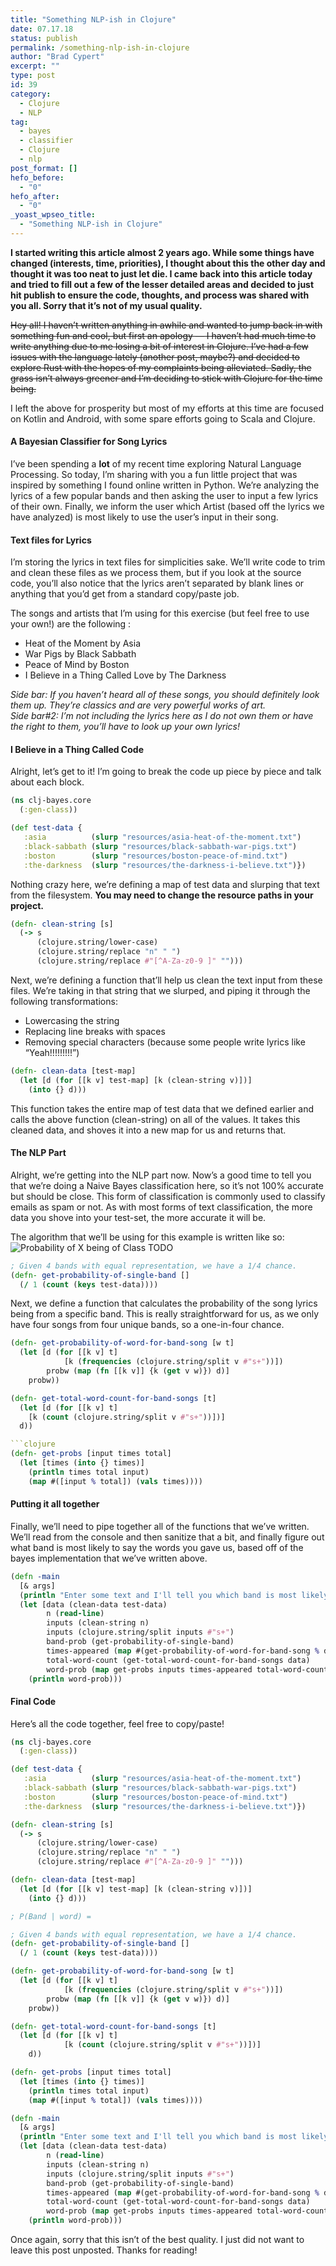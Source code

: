```yaml
---
title: "Something NLP-ish in Clojure"
date: 07.17.18
status: publish
permalink: /something-nlp-ish-in-clojure
author: "Brad Cypert"
excerpt: ""
type: post
id: 39
category:
  - Clojure
  - NLP
tag:
  - bayes
  - classifier
  - Clojure
  - nlp
post_format: []
hefo_before:
  - "0"
hefo_after:
  - "0"
_yoast_wpseo_title:
  - "Something NLP-ish in Clojure"
---
```


**I started writing this article almost 2 years ago. While some things have changed (interests, time, priorities), I thought about this the other day and thought it was too neat to just let die. I came back into this article today and tried to fill out a few of the lesser detailed areas and decided to just hit publish to ensure the code, thoughts, and process was shared with you all. Sorry that it’s not of my usual quality.**

<del>
  Hey all! I haven’t written anything in awhile and wanted to jump back in with
  something fun and cool, but first an apology — I haven’t had much time to
  write anything due to me losing a bit of interest in Clojure. I’ve had a few
  issues with the language lately (another post, maybe?) and decided to explore
  Rust with the hopes of my complaints being alleviated. Sadly, the grass isn’t
  always greener and I’m deciding to stick with Clojure for the time being.
</del>

I left the above for prosperity but most of my efforts at this time are focused on Kotlin and Android, with some spare efforts going to Scala and Clojure.

#### A Bayesian Classifier for Song Lyrics

I’ve been spending a **lot** of my recent time exploring Natural Language Processing. So today, I’m sharing with you a fun little project that was inspired by something I found online written in Python. We’re analyzing the lyrics of a few popular bands and then asking the user to input a few lyrics of their own. Finally, we inform the user which Artist (based off the lyrics we have analyzed) is most likely to use the user’s input in their song.

#### Text files for Lyrics

I’m storing the lyrics in text files for simplicities sake. We’ll write code to trim and clean these files as we process them, but if you look at the source code, you’ll also notice that the lyrics aren’t separated by blank lines or anything that you’d get from a standard copy/paste job.

The songs and artists that I’m using for this exercise (but feel free to use your own!) are the following :

- Heat of the Moment by Asia
- War Pigs by Black Sabbath
- Peace of Mind by Boston
- I Believe in a Thing Called Love by The Darkness

_Side bar: If you haven’t heard all of these songs, you should definitely look them up. They’re classics and are very powerful works of art.  
Side bar#2: I’m not including the lyrics here as I do not own them or have the right to them, you’ll have to look up your own lyrics!_

#### I Believe in a Thing Called Code

Alright, let’s get to it! I’m going to break the code up piece by piece and talk about each block.

```clojure
(ns clj-bayes.core
  (:gen-class))

(def test-data {
   :asia          (slurp "resources/asia-heat-of-the-moment.txt")
   :black-sabbath (slurp "resources/black-sabbath-war-pigs.txt")
   :boston        (slurp "resources/boston-peace-of-mind.txt")
   :the-darkness  (slurp "resources/the-darkness-i-believe.txt")})

```

Nothing crazy here, we’re defining a map of test data and slurping that text from the filesystem. **You may need to change the resource paths in your project.**

```clojure
(defn- clean-string [s]
  (-> s
      (clojure.string/lower-case)
      (clojure.string/replace "n" " ")
      (clojure.string/replace #"[^A-Za-z0-9 ]" "")))

```

Next, we’re defining a function that’ll help us clean the text input from these files. We’re taking in that string that we slurped, and piping it through the following transformations:

- Lowercasing the string
- Replacing line breaks with spaces
- Removing special characters (because some people write lyrics like “Yeah!!!!!!!!!”)

```clojure
(defn- clean-data [test-map]
  (let [d (for [[k v] test-map] [k (clean-string v)])]
    (into {} d)))

```

This function takes the entire map of test data that we defined earlier and calls the above function (clean-string) on all of the values. It takes this cleaned data, and shoves it into a new map for us and returns that.

#### The NLP Part

Alright, we’re getting into the NLP part now. Now’s a good time to tell you that we’re doing a Naive Bayes classification here, so it’s not 100% accurate but should be close. This form of classification is commonly used to classify emails as spam or not. As with most forms of text classification, the more data you shove into your test-set, the more accurate it will be.

The algorithm that we’ll be using for this example is written like so:  
![Probability of X being of Class TODO]()

```clojure
; Given 4 bands with equal representation, we have a 1/4 chance.
(defn- get-probability-of-single-band []
  (/ 1 (count (keys test-data))))

```

Next, we define a function that calculates the probability of the song lyrics being from a specific band. This is really straightforward for us, as we only have four songs from four unique bands, so a one-in-four chance.

```clojure
(defn- get-probability-of-word-for-band-song [w t]
  (let [d (for [[k v] t]
            [k (frequencies (clojure.string/split v #"s+"))])
        probw (map (fn [[k v]] {k (get v w)}) d)]
    probw))

```

````clojure
(defn- get-total-word-count-for-band-songs [t]
  (let [d (for [[k v] t]
    [k (count (clojure.string/split v #"s+"))])]
  d))

```clojure
(defn- get-probs [input times total]
  (let [times (into {} times)]
    (println times total input)
    (map #([input % total]) (vals times))))

````

#### Putting it all together

Finally, we’ll need to pipe together all of the functions that we’ve written. We’ll read from the console and then sanitize that a bit, and finally figure out what band is most likely to say the words you gave us, based off of the bayes implementation that we’ve written above.

```clojure
(defn -main
  [& args]
  (println "Enter some text and I'll tell you which band is most likely to say it [Asia, Black Sabbath, Boston, The Darkness]")
  (let [data (clean-data test-data)
        n (read-line)
        inputs (clean-string n)
        inputs (clojure.string/split inputs #"s+")
        band-prob (get-probability-of-single-band)
        times-appeared (map #(get-probability-of-word-for-band-song % data) inputs)
        total-word-count (get-total-word-count-for-band-songs data)
        word-prob (map get-probs inputs times-appeared total-word-count)]
    (println word-prob)))

```

#### Final Code

Here’s all the code together, feel free to copy/paste!

```clojure
(ns clj-bayes.core
  (:gen-class))

(def test-data {
   :asia          (slurp "resources/asia-heat-of-the-moment.txt")
   :black-sabbath (slurp "resources/black-sabbath-war-pigs.txt")
   :boston        (slurp "resources/boston-peace-of-mind.txt")
   :the-darkness  (slurp "resources/the-darkness-i-believe.txt")})

(defn- clean-string [s]
  (-> s
      (clojure.string/lower-case)
      (clojure.string/replace "n" " ")
      (clojure.string/replace #"[^A-Za-z0-9 ]" "")))

(defn- clean-data [test-map]
  (let [d (for [[k v] test-map] [k (clean-string v)])]
    (into {} d)))

; P(Band | word) =

; Given 4 bands with equal representation, we have a 1/4 chance.
(defn- get-probability-of-single-band []
  (/ 1 (count (keys test-data))))

(defn- get-probability-of-word-for-band-song [w t]
  (let [d (for [[k v] t]
            [k (frequencies (clojure.string/split v #"s+"))])
        probw (map (fn [[k v]] {k (get v w)}) d)]
    probw))

(defn- get-total-word-count-for-band-songs [t]
  (let [d (for [[k v] t]
            [k (count (clojure.string/split v #"s+"))])]
    d))

(defn- get-probs [input times total]
  (let [times (into {} times)]
    (println times total input)
    (map #([input % total]) (vals times))))

(defn -main
  [& args]
  (println "Enter some text and I'll tell you which band is most likely to say it [Asia, Black Sabbath, Boston, The Darkness]")
  (let [data (clean-data test-data)
        n (read-line)
        inputs (clean-string n)
        inputs (clojure.string/split inputs #"s+")
        band-prob (get-probability-of-single-band)
        times-appeared (map #(get-probability-of-word-for-band-song % data) inputs)
        total-word-count (get-total-word-count-for-band-songs data)
        word-prob (map get-probs inputs times-appeared total-word-count)]
    (println word-prob)))

```

Once again, sorry that this isn’t of the best quality. I just did not want to leave this post unposted. Thanks for reading!
